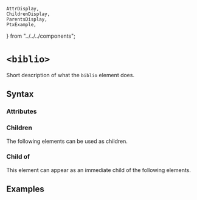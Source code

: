     AttrDisplay,
    ChildrenDisplay,
    ParentsDisplay,
    PtxExample,
} from "../../../components";

# `<biblio>`

Short description of what the `biblio` element does.

## Syntax

### Attributes

<AttrDisplay name="biblio" />

### Children

The following elements can be used as children.

<ChildrenDisplay name="biblio" />

### Child of

This element can appear as an immediate child of the following elements.

<ParentsDisplay name="biblio" />

## Examples

    